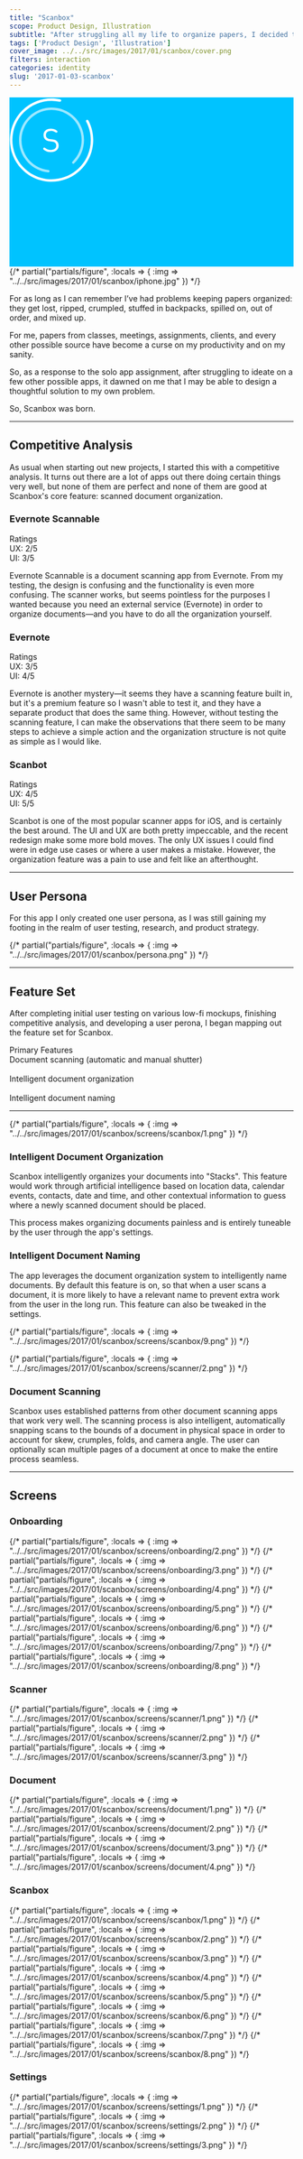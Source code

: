 ```yaml
---
title: "Scanbox"
scope: Product Design, Illustration
subtitle: "After struggling all my life to organize papers, I decided to design a hypothetical app that makes organizing them a breeze."
tags: ['Product Design', 'Illustration']
cover_image: ../../src/images/2017/01/scanbox/cover.png
filters: interaction
categories: identity
slug: '2017-01-03-scanbox'
---
```

<div className="gc-breakout">
  <div className="c-colored_section" style="height: 300px; background-color: #00C3FF">
    <svg width="150px" viewBox="11 10 59 59" version="1.1" xmlns="http://www.w3.org/2000/svg" xmlnsXlink="http://www.w3.org/1999/xlink">
      <g id="Group-3" stroke="none" stroke-width="1" fill="none" fill-rule="evenodd" transform="translate(11.000000, 10.000000)">
        <path d="M35.4309989,1.34385624 C22.7380869,-1.35410551 9.90358938,4.69130505 3.82653839,15.9376618 C2.51638318,18.3622709 1.55293846,20.9759426 0.968856236,23.7238334 C-1.044595,33.1963767 1.77867881,42.8745381 8.3160399,49.772312 C12.3277196,54.0051606 17.5209494,56.9472211 23.3488334,58.1859761 C39.0453513,61.522374 54.4745782,51.5025169 57.8109761,35.8059989 C59.2551209,29.0118319 58.2282416,22.0756493 55.0198919,16.0757948 C54.7960839,15.6572571 54.2753598,15.4993975 53.8568221,15.7232055 C53.4382843,15.9470135 53.2804247,16.4677376 53.5042327,16.8862753 C56.5231211,22.531823 57.488832,29.0548366 56.1297849,35.4486507 C52.990745,50.2166724 38.4742033,59.6438248 23.7061816,56.5047849 C18.2214143,55.3389616 13.3377127,52.5722546 9.56353376,48.5900005 C3.41127457,42.0985596 0.755468293,32.9944756 2.65004743,24.0811816 C3.1999185,21.4942416 4.10631237,19.0353397 5.33864985,16.7547423 C11.0555929,6.17481117 23.1315778,0.486681461 35.0736507,3.02504743 C35.5378988,3.12372641 35.9942414,2.82737407 36.0929204,2.36312594 C36.1915994,1.89887781 35.8952471,1.44253522 35.4309989,1.34385624 Z" id="Oval-3" fill="#FFFFFF"></path>
        <path d="M45.1307535,46.0656659 C52.4186963,39.0277813 54.1090828,28.0810535 49.4827299,19.2373365 C48.4853116,17.3306757 47.2141706,15.5659395 45.6906659,13.9883042 C40.4384783,8.54950473 32.9412607,6.15147366 25.6226127,7.37138246 C21.1313015,8.12001663 16.9593898,10.1971145 13.6133042,13.4283918 C4.60076984,22.1316951 4.3500885,36.4932191 13.0533918,45.5057535 C16.8204536,49.4066602 21.758687,51.7704101 27.0428988,52.3132082 C27.5150341,52.3617063 27.937091,52.0182805 27.9855891,51.5461451 C28.0340871,51.0740097 27.6906613,50.6519529 27.2185259,50.6034548 C22.3339931,50.101712 17.7724973,47.9182925 14.2897571,44.3118094 C6.24585089,35.9821007 6.4775396,22.7086633 14.8072483,14.6647571 C17.9010023,11.6771535 21.7544535,9.75860974 25.9052037,9.06674198 C32.6716401,7.93887857 39.5992792,10.1547265 44.4543006,15.1822483 C45.8635017,16.6415187 47.0382351,18.2724114 47.9597775,20.0340281 C52.2350083,28.2065415 50.6725775,38.324645 43.9368094,44.8293006 C43.5953966,45.1589992 43.5859002,45.7030425 43.9155988,46.0444553 C44.2452974,46.3858682 44.7893406,46.3953645 45.1307535,46.0656659 Z" id="Oval-3" fill-opacity="0.616649683" fill="#FFFFFF"></path>
        <path d="M29.786251,30.8862515 C30.9450012,31.0662515 31.3612513,31.2125015 31.8787514,31.6625016 C32.3962515,32.1237517 32.6550015,32.8325018 32.6550015,33.6762519 C32.6550015,35.5550022 31.2150013,36.6350024 28.8637509,36.6350024 C27.3000006,36.6350024 26.2875005,36.3087524 25.0950003,35.3975022 C24.7912502,35.1612522 24.4875002,35.0375022 24.2962501,35.0375022 C24.0937501,35.0375022 23.9137501,35.1050022 23.7675,35.2512522 C23.59875,35.4200022 23.53125,35.6337523 23.53125,35.8362523 C23.53125,36.2525024 23.82375,36.5337524 24.2512501,36.8150024 C25.6912504,37.7825026 26.8162505,38.1650027 28.8075009,38.1650027 C32.1487514,38.1650027 34.3537518,36.4212524 34.3537518,33.6200019 C34.3537518,32.3037517 33.8812517,31.1787515 33.0150016,30.4475014 C32.3400014,29.8625013 31.5750013,29.5700013 30.0787511,29.3337512 L28.3125008,29.0637512 C27.2662506,28.9062512 26.7375005,28.6700011 26.1637504,28.186251 C25.6575003,27.758751 25.4212503,27.1175009 25.4212503,26.3075007 C25.4212503,24.5412504 26.6700005,23.3600002 28.8187509,23.3600002 C30.1237511,23.3600002 30.8775012,23.5850003 31.9575014,24.3162504 C32.2387514,24.4962504 32.5087515,24.6312505 32.7450015,24.6312505 C32.9812515,24.6312505 33.1387516,24.5525004 33.2850016,24.3837504 C33.4200016,24.2375004 33.4762516,24.0687504 33.4762516,23.8775003 C33.4762516,23.5175003 33.1837516,23.2250002 32.8125015,23.0000002 C31.4512513,22.1675 30.5400011,21.875 28.8862509,21.875 C25.7250004,21.875 23.75625,23.6637503 23.75625,26.3862507 C23.75625,27.6462509 24.1500001,28.6250011 24.9937502,29.3675012 C25.8150004,30.0987513 26.6700005,30.4025014 27.9075007,30.5937514 L29.786251,30.8862515 Z" id="S" fill="#FFFFFF"></path>
      </g>
    </svg>
  </div>
</div>

<div className="gc-spill">
  {/*  partial("partials/figure", :locals => { :img => "../../src/images/2017/01/scanbox/iphone.jpg" })  */}
</div>

<div className="gc-main">
  <p>For as long as I can remember I’ve had problems keeping papers organized: they get lost, ripped, crumpled, stuffed in backpacks, spilled on, out of order, and mixed up.</p>
  <p>For me, papers from classes, meetings, assignments, clients, and every other possible source have become a curse on my productivity and on my sanity.</p>
  <p>So, as a response to the solo app assignment, after struggling to ideate on a few other possible apps, it dawned on me that I may be able to design a thoughtful solution to my own problem.</p>
  <p>So, Scanbox was born.</p>

  <hr />

  <h2>Competitive Analysis</h2>
  <p>As usual when starting out new projects, I started this with a competitive analysis. It turns out there are a lot of apps out there doing certain things very well, but none of them are perfect and none of them are good at Scanbox's core feature: scanned document organization.</p>
</div>

<div className="gc-spill dg dg-thirds">
  <div>
    <h3>Evernote Scannable</h3>
    <div className="box">
      <div className="box-header">
        Ratings
      </div>
      <div className="box-body">
        UX: 2/5<br />
        UI: 3/5
      </div>
    </div>
    <p>Evernote Scannable is a document scanning app from Evernote. From my testing, the design is confusing and the functionality is even more confusing. The scanner works, but seems pointless for the purposes I wanted because you need an external service (Evernote) in order to organize documents—and you have to do all the organization yourself.</p>
  </div>
  <div>
    <h3>Evernote</h3>
    <div className="box">
      <div className="box-header">
        Ratings
      </div>
      <div className="box-body">
        UX: 3/5<br />
        UI: 4/5
      </div>
    </div>
    <p>Evernote is another mystery—it seems they have a scanning feature built in, but it's a premium feature so I wasn't able to test it, and they have a separate product that does the same thing. However, without testing the scanning feature, I can make the observations that there seem to be many steps to achieve a simple action and the organization structure is not quite as simple as I would like.</p>
  </div>
  <div>
    <h3>Scanbot</h3>
    <div className="box">
      <div className="box-header">
        Ratings
      </div>
      <div className="box-body">
        UX: 4/5<br />
        UI: 5/5
      </div>
    </div>
    <p>Scanbot is one of the most popular scanner apps for iOS, and is certainly the best around. The UI and UX are both pretty impeccable, and the recent redesign make some more bold moves. The only UX issues I could find were in edge use cases or where a user makes a mistake. However, the organization feature was a pain to use and felt like an afterthought.</p>
  </div>
</div>

<div className="gc-main">
  <hr />

  <h2 className="u-font-center">User Persona</h2>
  <p>For this app I only created one user persona, as I was still gaining my footing in the realm of user testing, research, and product strategy.</p>
</div>

<div className="gc-breakout">
  {/*  partial("partials/figure", :locals => { :img => "../../src/images/2017/01/scanbox/persona.png" })  */}
</div>

<div className="gc-main">
  <hr />

  <h2 className="u-font-center">Feature Set</h2>
  <p>After completing initial user testing on various low-fi mockups, finishing competitive analysis, and developing a user perona, I began mapping out the feature set for Scanbox.</p>
  <div className="box">
    <div className="box-header">
      Primary Features
    </div>
    <div className="box-body">
      Document scanning (automatic and manual shutter)<br /><br />
      Intelligent document organization<br /><br />
      Intelligent document naming
    </div>
  </div>

  <hr />
</div>

<div className="gc-breakout dg dg-halves">
  {/*  partial("partials/figure", :locals => { :img => "../../src/images/2017/01/scanbox/screens/scanbox/1.png" })  */}
  <div className="u-vertical-center">
    <h3>Intelligent Document Organization</h3>
    <p>Scanbox intelligently organizes your documents into "Stacks". This feature would work through artificial intelligence based on location data, calendar events, contacts, date and time, and other contextual information to guess where a newly scanned document should be placed.</p>
    <p>This process makes organizing documents painless and is entirely tuneable by the user through the app's settings.</p>
  </div>

  <div className="u-vertical-center">
    <h3>Intelligent Document Naming</h3>
    <p>The app leverages the document organization system to intelligently name documents. By default this feature is on, so that when a user scans a document, it is more likely to have a relevant name to prevent extra work from the user in the long run. This feature can also be tweaked in the settings.</p>
  </div>
  {/*  partial("partials/figure", :locals => { :img => "../../src/images/2017/01/scanbox/screens/scanbox/9.png" })  */}

  {/*  partial("partials/figure", :locals => { :img => "../../src/images/2017/01/scanbox/screens/scanner/2.png" })  */}
  <div className="u-vertical-center">
    <h3>Document Scanning</h3>
    <p>Scanbox uses established patterns from other document scanning apps that work very well. The scanning process is also intelligent, automatically snapping scans to the bounds of a document in physical space in order to account for skew, crumples, folds, and camera angle. The user can optionally scan multiple pages of a document at once to make the entire process seamless.</p>
  </div>
</div>

<div className="gc-main">
  <hr />
  <h2>Screens</h2>
</div>

<div className="gc-spill">
  <h3>Onboarding</h3>
</div>

<div className="gc-spill dg dg-fourths">
  {/*  partial("partials/figure", :locals => { :img => "../../src/images/2017/01/scanbox/screens/onboarding/2.png" })  */}
  {/*  partial("partials/figure", :locals => { :img => "../../src/images/2017/01/scanbox/screens/onboarding/3.png" })  */}
  {/*  partial("partials/figure", :locals => { :img => "../../src/images/2017/01/scanbox/screens/onboarding/4.png" })  */}
  {/*  partial("partials/figure", :locals => { :img => "../../src/images/2017/01/scanbox/screens/onboarding/5.png" })  */}
  {/*  partial("partials/figure", :locals => { :img => "../../src/images/2017/01/scanbox/screens/onboarding/6.png" })  */}
  {/*  partial("partials/figure", :locals => { :img => "../../src/images/2017/01/scanbox/screens/onboarding/7.png" })  */}
  {/*  partial("partials/figure", :locals => { :img => "../../src/images/2017/01/scanbox/screens/onboarding/8.png" })  */}
</div>

<div className="gc-spill">
  <h3>Scanner</h3>
</div>

<div className="gc-spill dg dg-fourths">
  {/*  partial("partials/figure", :locals => { :img => "../../src/images/2017/01/scanbox/screens/scanner/1.png" })  */}
  {/*  partial("partials/figure", :locals => { :img => "../../src/images/2017/01/scanbox/screens/scanner/2.png" })  */}
  {/*  partial("partials/figure", :locals => { :img => "../../src/images/2017/01/scanbox/screens/scanner/3.png" })  */}
</div>

<div className="gc-spill">
  <h3>Document</h3>
</div>

<div className="gc-spill dg dg-fourths">
  {/*  partial("partials/figure", :locals => { :img => "../../src/images/2017/01/scanbox/screens/document/1.png" })  */}
  {/*  partial("partials/figure", :locals => { :img => "../../src/images/2017/01/scanbox/screens/document/2.png" })  */}
  {/*  partial("partials/figure", :locals => { :img => "../../src/images/2017/01/scanbox/screens/document/3.png" })  */}
  {/*  partial("partials/figure", :locals => { :img => "../../src/images/2017/01/scanbox/screens/document/4.png" })  */}
</div>

<div className="gc-spill">
  <h3>Scanbox</h3>
</div>

<div className="gc-spill dg dg-fourths">
  {/*  partial("partials/figure", :locals => { :img => "../../src/images/2017/01/scanbox/screens/scanbox/1.png" })  */}
  {/*  partial("partials/figure", :locals => { :img => "../../src/images/2017/01/scanbox/screens/scanbox/2.png" })  */}
  {/*  partial("partials/figure", :locals => { :img => "../../src/images/2017/01/scanbox/screens/scanbox/3.png" })  */}
  {/*  partial("partials/figure", :locals => { :img => "../../src/images/2017/01/scanbox/screens/scanbox/4.png" })  */}
  {/*  partial("partials/figure", :locals => { :img => "../../src/images/2017/01/scanbox/screens/scanbox/5.png" })  */}
  {/*  partial("partials/figure", :locals => { :img => "../../src/images/2017/01/scanbox/screens/scanbox/6.png" })  */}
  {/*  partial("partials/figure", :locals => { :img => "../../src/images/2017/01/scanbox/screens/scanbox/7.png" })  */}
  {/*  partial("partials/figure", :locals => { :img => "../../src/images/2017/01/scanbox/screens/scanbox/8.png" })  */}
</div>

<div className="gc-spill">
  <h3>Settings</h3>
</div>

<div className="gc-spill dg dg-fourths">
  {/*  partial("partials/figure", :locals => { :img => "../../src/images/2017/01/scanbox/screens/settings/1.png" })  */}
  {/*  partial("partials/figure", :locals => { :img => "../../src/images/2017/01/scanbox/screens/settings/2.png" })  */}
  {/*  partial("partials/figure", :locals => { :img => "../../src/images/2017/01/scanbox/screens/settings/3.png" })  */}
</div>